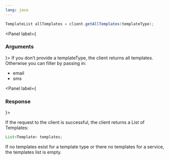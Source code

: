 ```yaml
---
lang: java
---
```


```java
TemplateList allTemplates = client.getAllTemplates(templateType);
```

<Panel label={<H3 appearAs={H5}>Arguments</H3>}>
  <Parameters>
    <Parameter required name="templateType" kind="String">
      If you don’t provide a templateType, the client returns all templates.
      Otherwise you can filter by passing in:
      <ul>
        <li>email</li>
        <li>sms</li>
      </ul>
    </Parameter>
  </Parameters>
</Panel>

<Panel label={<H3 appearAs={H5}>Response</H3>}>

If the request to the client is successful, the client returns a List of Templates:

```java
List<Template> templates;
```

If no templates exist for a template type or there no templates for a service, the templates list is empty.

</Panel>
